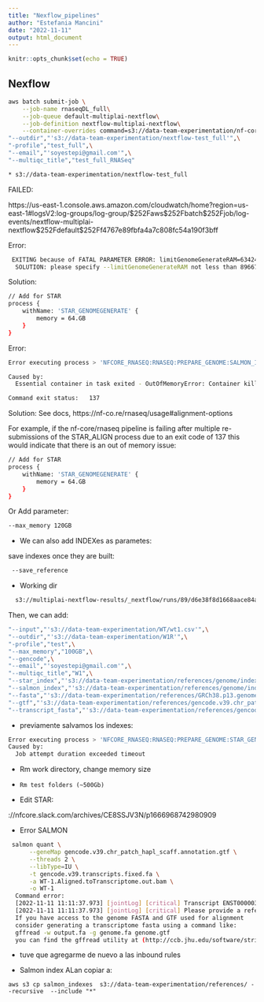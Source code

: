 ```yaml
---
title: "Nexflow_pipelines"
author: "Estefania Mancini"
date: "2022-11-11"
output: html_document
---
```


```r
knitr::opts_chunk$set(echo = TRUE)
```

## Nexflow 

```bash
aws batch submit-job \
    --job-name rnaseqDL_full\
    --job-queue default-multiplai-nextflow\
    --job-definition nextflow-multiplai-nextflow\
    --container-overrides command=s3://data-team-experimentation/nf-core/rnaseq,\
"--outdir","'s3://data-team-experimentation/nextflow-test_full'",\
"-profile","test_full",\
"--email","'soyestepi@gmail.com'",\
"--multiqc_title","test_full_RNASeq" 

* s3://data-team-experimentation/nextflow-test_full
```



FAILED:

https://us-east-1.console.aws.amazon.com/cloudwatch/home?region=us-east-1#logsV2:log-groups/log-group/$252Faws$252Fbatch$252Fjob/log-events/nextflow-multiplai-nextflow$252Fdefault$252Ff4767e89fbfa4a7c808fc54a190f3bff

Error:

```bash
 EXITING because of FATAL PARAMETER ERROR: limitGenomeGenerateRAM=6342450944is too small for your genome
  SOLUTION: please specify --limitGenomeGenerateRAM not less than 8966723168 and make that much RAM available 
```

Solution:

```bash
// Add for STAR
process {
    withName: 'STAR_GENOMEGENERATE' {
        memory = 64.GB
    }
}
```

Error:


```bash

Error executing process > 'NFCORE_RNASEQ:RNASEQ:PREPARE_GENOME:SALMON_INDEX (gencode.v39.transcripts.fixed.fa)'

Caused by:
  Essential container in task exited - OutOfMemoryError: Container killed due to memory usage

Command exit status:   137
```

Solution:
See docs, https://nf-co.re/rnaseq/usage#alignment-options

For example, if the nf-core/rnaseq pipeline is failing after multiple re-submissions of the STAR_ALIGN process due to an exit code of 137 this would indicate that there is an out of memory issue:

```bash
// Add for STAR
process {
    withName: 'STAR_GENOMEGENERATE' {
        memory = 64.GB
    }
}
```

Or Add parameter:

```bash
--max_memory 120GB
```

* We can also add INDEXes as parametes:

save indexes once they are built:

```bash
 --save_reference
``` 

* Working dir

```bash
  s3://multiplai-nextflow-results/_nextflow/runs/89/d6e38f8d1668aace84a21cba0de9f3
```

Then, we can add:

```bash
"--input","'s3://data-team-experimentation/WT/wt1.csv'",\
"--outdir","'s3://data-team-experimentation/W1R'",\
"-profile","test",\
"--max_memory","100GB",\
"--gencode",\
"--email","'soyestepi@gmail.com'",\
"--multiqc_title","W1",\
"--star_index","'s3://data-team-experimentation/references/genome/index/star/'",\
"--salmon_index","'s3://data-team-experimentation/references/genome/index/salmon'",\
"--fasta","'s3://data-team-experimentation/references/GRCh38.p13.genome.fa'",\
"--gtf","'s3://data-team-experimentation/references/gencode.v39.chr_patch_hapl_scaff.annotation.gtf'",\
"--transcript_fasta","'s3://data-team-experimentation/references/gencode.v39.transcripts.fa'"
```

*  previamente salvamos los indexes:





```bash
Error executing process > 'NFCORE_RNASEQ:RNASEQ:PREPARE_GENOME:STAR_GENOMEGENERATE (GRCh38.p13.genome.fa)'
Caused by:
  Job attempt duration exceeded timeout
```

* Rm work directory, change memory size

*     Rm test folders (~500Gb)

* Edit STAR:

\https://nfcore.slack.com/archives/CE8SSJV3N/p1666968742980909

* Error SALMON

```bash
 salmon quant \
      --geneMap gencode.v39.chr_patch_hapl_scaff.annotation.gtf \
      --threads 2 \
      --libType=IU \
      -t gencode.v39.transcripts.fixed.fa \
      -a WT-1.Aligned.toTranscriptome.out.bam \
      -o WT-1
  Command error:
  [2022-11-11 11:11:37.973] [jointLog] [critical] Transcript ENST00000383224.6 appeared in the BAM header, but was not in the provided FASTA file
  [2022-11-11 11:11:37.973] [jointLog] [critical] Please provide a reference FASTA file that includes all targets present in the BAM header
  If you have access to the genome FASTA and GTF used for alignment 
  consider generating a transcriptome fasta using a command like: 
  gffread -w output.fa -g genome.fa genome.gtf
  you can find the gffread utility at (http://ccb.jhu.edu/software/stringtie/gff.shtml)
```    


  
* tuve que agregarme de nuevo a las inbound rules

* Salmon index ALan copiar a:

```bashxps3
aws s3 cp salmon_indexes  s3://data-team-experimentation/references/ --recursive  --include "*"
```


